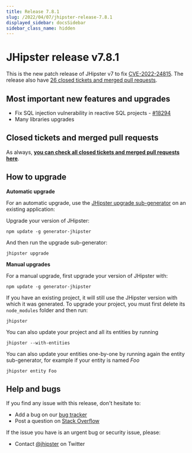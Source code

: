 ```yaml
---
title: Release 7.8.1
slug: /2022/04/07/jhipster-release-7.8.1
displayed_sidebar: docsSidebar
sidebar_class_name: hidden
---
```


JHipster release v7.8.1
==================

This is the new patch release of JHipster v7 to fix [CVE-2022-24815](https://github.com/jhipster/generator-jhipster/security/advisories/GHSA-qjmq-8hjr-qcv6). The release also have [26 closed tickets and merged pull requests](https://github.com/jhipster/generator-jhipster/issues?q=milestone%3A7.8.1+is%3Aclosed).


Most important new features and upgrades
-------------

- Fix SQL injection vulnerability in reactive SQL projects - [#18294](https://github.com/jhipster/generator-jhipster/pull/18294)
- Many libraries upgrades

Closed tickets and merged pull requests
------------
As always, __[you can check all closed tickets and merged pull requests here](https://github.com/jhipster/generator-jhipster/issues?q=milestone%3A7.8.1+is%3Aclosed)__.

How to upgrade
------------

**Automatic upgrade**

For an automatic upgrade, use the [JHipster upgrade sub-generator](/upgrading-an-application/) on an existing application:

Upgrade your version of JHipster:

```
npm update -g generator-jhipster
```

And then run the upgrade sub-generator:

```
jhipster upgrade
```

**Manual upgrades**

For a manual upgrade, first upgrade your version of JHipster with:

```
npm update -g generator-jhipster
```

If you have an existing project, it will still use the JHipster version with which it was generated.
To upgrade your project, you must first delete its `node_modules` folder and then run:

```
jhipster
```

You can also update your project and all its entities by running

```
jhipster --with-entities
```

You can also update your entities one-by-one by running again the entity sub-generator, for example if your entity is named _Foo_

```
jhipster entity Foo
```


Help and bugs
--------------

If you find any issue with this release, don't hesitate to:

- Add a bug on our [bug tracker](https://github.com/jhipster/generator-jhipster/issues?state=open)
- Post a question on [Stack Overflow](http://stackoverflow.com/tags/jhipster/info)

If the issue you have is an urgent bug or security issue, please:

- Contact [@jhipster](https://twitter.com/jhipster) on Twitter
